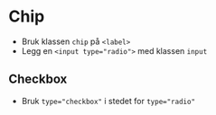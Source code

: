 
<Meta of={stories} />

# Chip

- Bruk klassen `chip` på `<label>`
- Legg en `<input type="radio">` med klassen `input`
<Canvas of={stories.Radio} />

## Checkbox
- Bruk `type="checkbox"` i stedet for `type="radio"`
<Canvas of={stories.Checkbox} />
